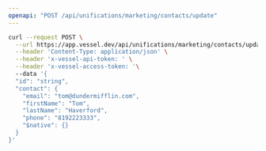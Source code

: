 ```yaml
---
openapi: "POST /api/unifications/marketing/contacts/update"
---
```


<RequestExample>

```bash Request
curl --request POST \
  --url https://app.vessel.dev/api/unifications/marketing/contacts/update \
  --header 'Content-Type: application/json' \
  --header 'x-vessel-api-token: ' \
  --header 'x-vessel-access-token: '\ 
  --data '{
  "id": "string",
  "contact": {
    "email": "tom@dundermifflin.com",
    "firstName": "Tom",
    "lastName": "Haverford",
    "phone": "8192223333",
    "$native": {}
  }
}'
```

</RequestExample>


      